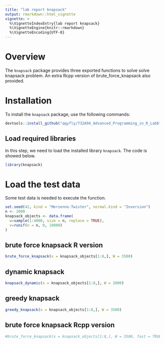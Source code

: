 ```yaml
---
title: "lab report knapsack"
output: rmarkdown::html_vignette
vignette: >
  %\VignetteIndexEntry{lab report knapsack}
  %\VignetteEngine{knitr::rmarkdown}
  %\VignetteEncoding{UTF-8}
---
```

# Overview

The `knapsack` package provides three exported functions to solve solve knapsack problem. An extra Rcpp version of brute_force_knapsack also provided.

# Installation

To install the `knapsack` package, use the following commands:

```r
devtools::install_github("qqyfly/732A94_Advanced_Programming_in_R_Lab6", build_vignettes = TRUE)
```

## Load required libraries

In this step, we need to load the installed library `knapsack`. The code is showed below.

```r
library(knapsack)
```

# Load the test data

Some test data is needed to execute the function.

```r
set.seed(42, kind = "Mersenne-Twister", normal.kind = "Inversion")
n <- 2000
knapsack_objects <- data.frame(
  w=sample(1:4000, size = n, replace = TRUE),
  v=runif(n = n, 0, 10000)
)
```

## brute force knapsack R version
```r
brute_force_knapsack(x = knapsack_objects[1:8,], W = 3500)
```


##  dynamic knapsack
```r
knapsack_dynamic(x = knapsack_objects[1:8,], W = 2000)
```

## greedy knapsack
```r
greedy_knapsack(x = knapsack_objects[1:8,], W = 3500)
```

## brute force knapsack Rcpp version
```r
#brute_force_knapsack(x = knapsack_objects[1:8,], W = 3500, fast = TRUE)
```